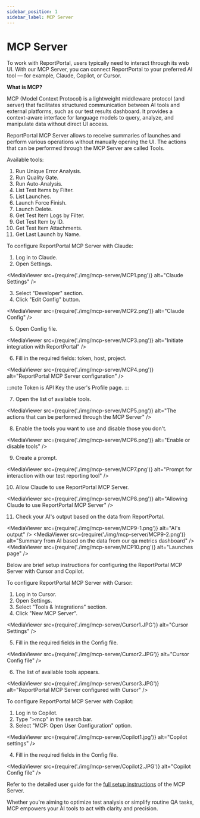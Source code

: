 ```yaml
---
sidebar_position: 1
sidebar_label: MCP Server
---
```



# MCP Server

To work with ReportPortal, users typically need to interact through its web UI. With our MCP Server, you can connect ReportPortal to your preferred AI tool — for example, Claude, Copilot, or Cursor.

**What is MCP?**

MCP (Model Context Protocol) is a lightweight middleware protocol (and server) that facilitates structured communication between AI tools and external platforms, such as our test results dashboard. It provides a context-aware interface for language models to query, analyze, and manipulate data without direct UI access.

ReportPortal MCP Server allows to receive summaries of launches and perform various operations without manually opening the UI. The actions that can be performed through the MCP Server are called Tools.

Available tools:

1. Run Unique Error Analysis.
2. Run Quality Gate.
3. Run Auto-Analysis.
4. List Test Items by Filter.
5. List Launches.
6. Launch Force Finish.
7. Launch Delete.
8. Get Test Item Logs by Filter.
9. Get Test Item by ID.
10. Get Test Item Attachments.
11. Get Last Launch by Name.

To configure ReportPortal MCP Server with Claude:

1. Log in to Claude.
2. Open Settings.

<MediaViewer src={require('./img/mcp-server/MCP1.png')} alt="Claude Settings" />

3. Select "Developer" section.
4. Click "Edit Config" button.

<MediaViewer src={require('./img/mcp-server/MCP2.png')} alt="Claude Config" />

5. Open Config file.

<MediaViewer src={require('./img/mcp-server/MCP3.png')} alt="Initiate integration with ReportPortal" />

6. Fill in the required fields: token, host, project.

<MediaViewer src={require('./img/mcp-server/MCP4.png')} alt="ReportPortal MCP Server configuration" />

:::note
Token is API Key the user's Profile page.
:::

7. Open the list of available tools.

<MediaViewer src={require('./img/mcp-server/MCP5.png')} alt="The actions that can be performed through the MCP Server" />

8. Enable the tools you want to use and disable those you don't.

<MediaViewer src={require('./img/mcp-server/MCP6.png')} alt="Enable or disable tools" />

9. Create a prompt.

<MediaViewer src={require('./img/mcp-server/MCP7.png')} alt="Prompt for interaction with our test reporting tool" />

10. Allow Claude to use ReportPortal MCP Server.

<MediaViewer src={require('./img/mcp-server/MCP8.png')} alt="Allowing Claude to use ReportPortal MCP Server" />

11. Check your AI's output based on the data from ReportPortal.

<MediaViewer src={require('./img/mcp-server/MCP9-1.png')} alt="AI's output" />
<MediaViewer src={require('./img/mcp-server/MCP9-2.png')} alt="Summary from AI based on the data from our qa metrics dashboard" />
<MediaViewer src={require('./img/mcp-server/MCP10.png')} alt="Launches page" />

Below are brief setup instructions for configuring the ReportPortal MCP Server with Cursor and Copilot.

To configure ReportPortal MCP Server with Cursor:

1. Log in to Cursor.
2. Open Settings.
3. Select "Tools & Integrations" section.
4. Click "New MCP Server".

<MediaViewer src={require('./img/mcp-server/Cursor1.JPG')} alt="Cursor Settings" />

5. Fill in the required fields in the Config file.

<MediaViewer src={require('./img/mcp-server/Cursor2.JPG')} alt="Cursor Config file" />

6. The list of available tools appears.

<MediaViewer src={require('./img/mcp-server/Cursor3.JPG')} alt="ReportPortal MCP Server configured with Cursor" />

To configure ReportPortal MCP Server with Copilot:

1. Log in to Copilot.
2. Type ">mcp" in the search bar.
3. Select "MCP: Open User Configuration" option.

<MediaViewer src={require('./img/mcp-server/Copilot1.jpg')} alt="Copilot settings" />

4. Fill in the required fields in the Config file.

<MediaViewer src={require('./img/mcp-server/Copilot2.JPG')} alt="Copilot Config file" />

Refer to the detailed user guide for the [full setup instructions](https://github.com/reportportal/reportportal-mcp-server) of the MCP Server.

Whether you're aiming to optimize test analysis or simplify routine QA tasks, MCP empowers your AI tools to act with clarity and precision.
